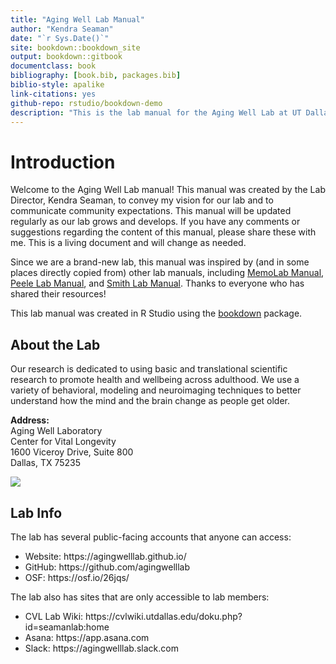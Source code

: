 ```yaml
--- 
title: "Aging Well Lab Manual"
author: "Kendra Seaman"
date: "`r Sys.Date()`"
site: bookdown::bookdown_site
output: bookdown::gitbook
documentclass: book
bibliography: [book.bib, packages.bib]
biblio-style: apalike
link-citations: yes
github-repo: rstudio/bookdown-demo
description: "This is the lab manual for the Aging Well Lab at UT Dallas. It is a living document and will be changed as needed."
---
```


# Introduction

Welcome to the Aging Well Lab manual! This manual was created by the Lab Director, Kendra Seaman, to convey my vision for our lab and to communicate community expectations. This manual will be updated regularly as our lab grows and develops. If you have any comments or suggestions regarding the content of this manual, please share these with me. This is a living document and will change as needed.  

Since we are a brand-new lab, this manual was inspired by (and in some places directly copied from) other lab manuals, including [MemoLab Manual](https://github.com/memobc/memolab-manual), [Peele Lab Manual](http://jpeelle.net/peellelab_manual.pdf), and [Smith Lab Manual](https://github.com/DVSneuro/smithlab_manual/blob/master/SmithLab_manual.pdf). Thanks to everyone who has shared their resources!

This lab manual was created in R Studio using the [bookdown](https://bookdown.org/yihui/bookdown/) package. 

## About the Lab

Our research is dedicated to using basic and translational scientific research  to promote health and wellbeing across adulthood. We use a variety of behavioral, modeling and neuroimaging techniques to better understand how the mind and the brain change as people get older.

**Address:**  
Aging Well Laboratory  
Center for Vital Longevity  
1600 Viceroy Drive, Suite 800  
Dallas, TX 75235

![](images/cvl.jpg)

## Lab Info

The lab has several public-facing accounts that anyone can access:

* Website: https://agingwelllab.github.io/
* GitHub: https://github.com/agingwelllab
* OSF: https://osf.io/26jqs/  

The lab also has sites that are only accessible to lab members:

* CVL Lab Wiki: https://cvlwiki.utdallas.edu/doku.php?id=seamanlab:home
* Asana: https://app.asana.com
* Slack: https://agingwelllab.slack.com
